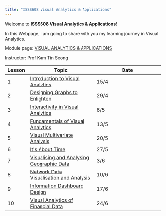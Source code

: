 ```yaml
---
title: "ISSS608 Visual Analytics & Applications"
---
```


Welcome to **ISSS608 Visual Analytics & Applications**!

In this Webpage, I am going to share with you my learning journey in Visual Analytics.

Module page: [VISUAL ANALYTICS & APPLICATIONS](https://isss608-ay2022-23apr.netlify.app/)

Instructor: Prof Kam Tin Seong

| Lesson | Topic                                                                                                               | Date |
|----------|-------------------------------|-------------------------------|
| 1      | [Introduction to Visual Analytics](https://isss608-ay2022-23apr.netlify.app/outline/Lesson01_outline.html)          | 15/4 |
| 2      | [Designing Graphs to Enlighten](https://isss608-ay2022-23apr.netlify.app/outline/Lesson02_outline.html)             | 29/4 |
| 3      | [Interactivity in Visual Analytics](https://isss608-ay2022-23apr.netlify.app/outline/Lesson03_outline.html)         | 6/5  |
| 4      | [Fundamentals of Visual Analytics](https://isss608-ay2022-23apr.netlify.app/outline/Lesson04_outline.html)          | 13/5 |
| 5      | [Visual Multivariate Analysis](https://isss608-ay2022-23apr.netlify.app/outline/Lesson05_outline.html)              | 20/5 |
| 6      | [It\'s About Time](https://isss608-ay2022-23apr.netlify.app/outline/Lesson06_outline.html)                          | 27/5 |
| 7      | [Visualising and Analysing Geographic Data](https://isss608-ay2022-23apr.netlify.app/outline/Lesson07_outline.html) | 3/6  |
| 8      | [Network Data Visualisation and Analysis](https://isss608-ay2022-23apr.netlify.app/outline/Lesson08_outline.html)   | 10/6 |
| 9      | [Information Dashboard Design](https://isss608-ay2022-23apr.netlify.app/outline/Lesson09_outline.html)              | 17/6 |
| 10     | [Visual Analytics of Financial Data](https://isss608-ay2022-23apr.netlify.app/outline/Lesson10_outline.html)        | 24/6 |
